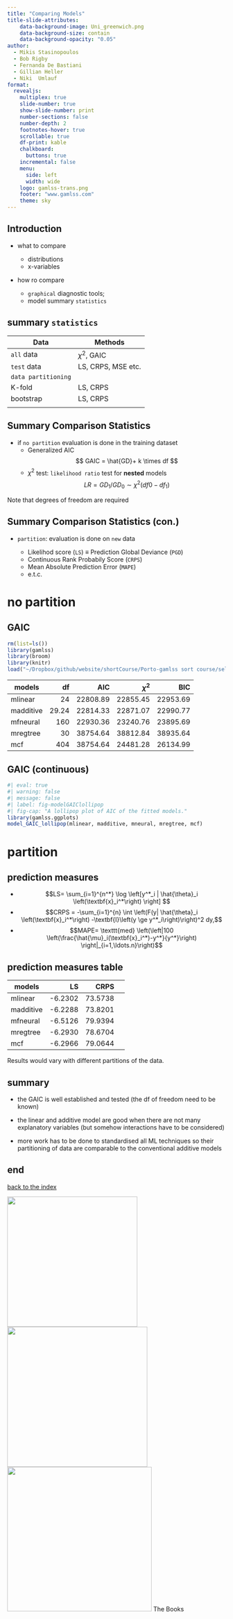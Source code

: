 ```yaml
---
title: "Comparing Models"
title-slide-attributes:
    data-background-image: Uni_greenwich.png
    data-background-size: contain
    data-background-opacity: "0.05"
author:
  - Mikis Stasinopoulos
  - Bob Rigby
  - Fernanda De Bastiani
  - Gillian Heller 
  - Niki  Umlauf 
format:
  revealjs:
    multiplex: true
    slide-number: true
    show-slide-number: print
    number-sections: false
    number-depth: 2
    footnotes-hover: true
    scrollable: true
    df-print: kable
    chalkboard: 
      buttons: true
    incremental: false 
    menu:
      side: left
      width: wide
    logo: gamlss-trans.png
    footer: "www.gamlss.com"
    theme: sky
---
```


## Introduction

-   what to compare

    -   distributions
    -   x-variables

-   how ro compare

    -   `graphical` diagnostic tools;
    -   model summary `statistics`

## summary `statistics`

| Data                | Methods            |
|---------------------|--------------------|
| `all` data          | $\chi^2$, GAIC     |
| `test` data         | LS, CRPS, MSE etc. |
| `data partitioning` |                    |
| K-fold              | LS, CRPS           |
| bootstrap           | LS, CRPS           |
|                     |                    |

<!-- - the **purpose** should be always in our mind when we try to analyse data -->

<!-- - the data are collected almost every 10 years  -->

<!-- - guidance to judges on whether a **disputed rent** is a fair or not -->

<!-- - identify very low or very hight rents by correcting for the explanatory variables -->

<!-- - similar in detecting "outliers" -->

<!-- - one solution: prediction "**z-scores**" -->

## Summary Comparison Statistics {#sec-Model_Comparison}

-   if `no partition` evaluation is done in the training dataset
    -   Generalized AIC\
        $$ GAIC = \hat{GD}+ k \times df $$
    -   $\chi^2$ test: `likelihood ratio` test for **nested** models $$LR= GD_1/ GD_0 \sim \chi^2(df0- df_1) $$

::: aside
Note that degrees of freedom are required
:::

## Summary Comparison Statistics (con.)

-   `partition`: evaluation is done on `new` data

    -   Likelihod score (`LS`) $\equiv$ Prediction Global Deviance (`PGD`)
    -   Continuous Rank Probabily Score (`CRPS`)
    -   Mean Absolute Prediction Error (`MAPE`)
    -   e.t.c.

# no partition

## GAIC {#sec-GAIC}

```r
rm(list=ls())
library(gamlss)
library(broom)
library(knitr)
load("~/Dropbox/github/website/shortCourse/Porto-gamlss sort course/selecting.RData")
```

| models    |    df |      AIC | $\chi^2$ |      BIC |
|-----------|------:|---------:|---------:|---------:|
| mlinear   |    24 | 22808.89 | 22855.45 | 22953.69 |
| madditive | 29.24 | 22814.33 | 22871.07 | 22990.77 |
| mfneural  |   160 | 22930.36 | 23240.76 | 23895.69 |
| mregtree  |    30 | 38754.64 | 38812.84 | 38935.64 |
| mcf       |   404 | 38754.64 | 24481.28 | 26134.99 |

## GAIC (continuous) {#sec-GAIC1}

```r
#| eval: true
#| warning: false
#| message: false
#| label: fig-modelGAIClollipop
#| fig-cap: "A lollipop plot of AIC of the fitted models."
library(gamlss.ggplots)
model_GAIC_lollipop(mlinear, madditive, mneural, mregtree, mcf)
```

# partition

## prediction measures

-   $$LS= \sum_{i=1}^{n^*} \log \left[y^*_i | \hat{\theta}_i \left(\textbf{x}_i^*\right) \right] $$
-   $$CRPS = -\sum_{i=1}^{n} \int \left(F(y| \hat{\theta}_i \left(\textbf{x}_i^*\right) -\textbf{I}\left(y \ge y^*_i\right)\right)^2 dy,$$
-   $$MAPE= \texttt{med} \left(\left|100 \left(\frac{\hat{\mu}_i(\textbf{x}_i^*)-y^*}{y^*}\right)  \right|_{i=1,\ldots.n}\right)$$

## prediction measures table

| models    |      LS |    CRPS |     |
|-----------|--------:|--------:|----:|
| mlinear   | -6.2302 | 73.5738 |     |
| madditive | -6.2288 | 73.8201 |     |
| mfneural  | -6.5126 | 79.9394 |     |
| mregtree  | -6.2930 | 78.6704 |     |
| mcf       | -6.2966 | 79.0644 |     |

::: aside
Results would vary with different partitions of the data.
:::

## summary

-   the GAIC is well established and tested (the df of freedom need to be known)

-   the linear and additive model are good when there are not many explanatory variables (but somehow interactions have to be considered)

-   more work has to be done to standardised all ML techniques so their partitioning of data are comparable to the conventional additive models

## end

[back to the index](https://mstasinopoulos.github.io/Porto_short_course/)

::: {layout-ncol="3," layout-nrow="1"}
![](book-1.png){width="300"} ![](BOOK-2.png){width="323"} ![](book3.png){width="333"} The Books
:::

<!-- ## Appendix {#sec-appendix-b} -->

<!-- ### residuals against variables {#sec-variables} -->

<!-- go back to @sec-withinDiagnostics -->

<!-- ```{r} -->

<!-- #| echo: false  -->

<!-- #| eval: true -->

<!-- #| warning: false -->

<!-- #| message: false -->

<!-- #| label: fig-monoDiagnostics -->

<!-- #| fig-cap: "Residuals against variables of interest" -->

<!-- #| fig-subcap:  -->

<!-- #|     - "index" -->

<!-- #|     - "mu" -->

<!-- #|     - "median" -->

<!-- #|     - "area" -->

<!-- #| layout-ncol: 2 -->

<!-- library(gamlss.ggplots) -->

<!-- load("/Users/dimitriosstasinopoulos/Dropbox/Book4/R-code/selecting.RData") -->

<!-- resid_index(mfA) -->

<!-- resid_mu(mfA) -->

<!-- resid_quantile(mfA) -->

<!-- resid_xvar(mfA, xvar=area) -->

<!-- ``` -->

<!-- ------------- -->

<!-- ### density  {#sec-density} -->

<!-- go back to @sec-withinDiagnostics -->

<!-- ```{r} -->

<!-- #| echo: false  -->

<!-- #| eval: true -->

<!-- #| warning: false -->

<!-- #| message: false -->

<!-- #| label: fig-monoDiagnostics2 -->

<!-- #| fig-cap: "The density estimate of the residuals" -->

<!-- #| fig-subcap:  -->

<!-- #|     - "density" -->

<!-- library(gamlss.ggplots) -->

<!-- load("/Users/dimitriosstasinopoulos/Dropbox/Book4/R-code/selecting.RData") -->

<!-- resid_density(mfA) -->

<!-- ``` -->

<!-- ------------- -->

<!-- ### ECDF plots  {#sec-ecdf} -->

<!-- go back to @sec-withinDiagnostics -->

<!-- ```{r} -->

<!-- #| echo: false  -->

<!-- #| eval: true -->

<!-- #| warning: false -->

<!-- #| message: false -->

<!-- #| label: fig-monoDiagnostics3 -->

<!-- #| fig-cap: "Plots of the ECDF of the residuals" -->

<!-- #| fig-subcap:  -->

<!-- #|     - "ecdf" -->

<!-- #|     - "Own's detrened plot" -->

<!-- #| layout-ncol: 2 -->

<!-- library(gamlss.ggplots) -->

<!-- load("/Users/dimitriosstasinopoulos/Dropbox/Book4/R-code/selecting.RData") -->

<!-- resid_ecdf(mfA) -->

<!-- resid_dtop(mfA) -->

<!-- ``` -->

<!-- ------------- -->

<!-- ### QQ and worm plots  {#sec-QQworm} -->

<!-- go back to @sec-withinDiagnostics -->

<!-- ```{r} -->

<!-- #| echo: false  -->

<!-- #| eval: true -->

<!-- #| warning: false -->

<!-- #| message: false -->

<!-- #| label: fig-monoDiagnostics4 -->

<!-- #| fig-cap: "QQ and worm plots of of the residuals" -->

<!-- #| fig-subcap:  -->

<!-- #|     - "QQ-plot" -->

<!-- #|     - "worm-plot" -->

<!-- #| layout-ncol: 2 -->

<!-- library(gamlss.ggplots) -->

<!-- load("/Users/dimitriosstasinopoulos/Dropbox/Book4/R-code/selecting.RData") -->

<!-- resid_qqplot(mfA) -->

<!-- resid_wp(mfA) -->

<!-- ``` -->

<!-- ------------- -->

<!-- ### Bucket plots  {#sec-bucket} -->

<!-- go back to @sec-withinDiagnostics -->

<!-- ```{r} -->

<!-- #| echo: false  -->

<!-- #| eval: true -->

<!-- #| warning: false -->

<!-- #| message: false -->

<!-- #| label: fig-monoDiagnostics5 -->

<!-- #| fig-cap: "Bucket plot of the residuals" -->

<!-- #| fig-subcap:  -->

<!-- #|     - "bucket" -->

<!-- library(gamlss.ggplots) -->

<!-- load("/Users/dimitriosstasinopoulos/Dropbox/Book4/R-code/selecting.RData") -->

<!-- moment_bucket(mfA) -->

<!-- ``` -->

<!-- ------------- -->

<!-- ### ACF ands PACF plots  {#sec-ACFPACF} -->

<!-- go back to @sec-withinDiagnostics -->

<!-- ```{r} -->

<!-- #| echo: false  -->

<!-- #| eval: true -->

<!-- #| warning: false -->

<!-- #| message: false -->

<!-- #| label: fig-monoDiagnostics6 -->

<!-- #| fig-cap: "ACF and PACF of the residuals" -->

<!-- #| fig-subcap:  -->

<!-- #|     - "ACF" -->

<!-- #|     - "PACF" -->

<!-- #| layout-ncol: 2    -->

<!-- library(gamlss.ggplots) -->

<!-- load("/Users/dimitriosstasinopoulos/Dropbox/Book4/R-code/selecting.RData") -->

<!-- y_acf(resid(mfA)) -->

<!-- y_pacf(resid(mfA)) -->

<!-- ``` -->

<!-- ------------- -->

<!-- ### model density  {#sec-modeldensity} -->

<!-- go back to @sec-betweenDiagnostics -->

<!-- ```{r} -->

<!-- #| echo: false  -->

<!-- #| eval: true -->

<!-- #| warning: false -->

<!-- #| message: false -->

<!-- #| label: fig-modelDiagnostics1 -->

<!-- #| fig-cap: "The model density estimates of the residuals" -->

<!-- #| fig-subcap:  -->

<!-- #|     - "density" -->

<!-- library(gamlss.ggplots) -->

<!-- load("/Users/dimitriosstasinopoulos/Dropbox/Book4/R-code/selecting.RData") -->

<!-- model_density(mfA,mfA1,mfLASSO,mfNN, mfPCR) -->

<!-- ``` -->

<!-- ------------- -->

<!-- ### model qqplots  {#sec-modelQQplots} -->

<!-- go back to @sec-betweenDiagnostics -->

<!-- ```{r} -->

<!-- #| echo: false  -->

<!-- #| eval: true -->

<!-- #| warning: false -->

<!-- #| message: false -->

<!-- #| label: fig-modelDiagnostics2 -->

<!-- #| fig-cap: "The model QQ-plots of the residuals" -->

<!-- #| fig-subcap:  -->

<!-- #|     - "QQ-plots" -->

<!-- library(gamlss.ggplots) -->

<!-- load("/Users/dimitriosstasinopoulos/Dropbox/Book4/R-code/selecting.RData") -->

<!--  model_qqplot(mfA,mfA1,mfLASSO,mfNN, mfPCR) -->

<!-- ``` -->

<!-- ------------- -->

<!-- ### model worm-plots  {#sec-modelwormplots} -->

<!-- go back to @sec-betweenDiagnostics -->

<!-- ```{r} -->

<!-- #| echo: false  -->

<!-- #| eval: true -->

<!-- #| warning: false -->

<!-- #| message: false -->

<!-- #| label: fig-modelDiagnostics3 -->

<!-- #| fig-cap: "The model worm plots  of the residuals" -->

<!-- #| fig-subcap:  -->

<!-- #|     - "worm plots" -->

<!-- library(gamlss.ggplots) -->

<!-- load("/Users/dimitriosstasinopoulos/Dropbox/Book4/R-code/selecting.RData") -->

<!-- model_wp(mfA,mfA1,mfLASSO,mfNN, mfPCR) -->

<!-- ``` -->

<!-- ------------- -->

<!-- ### model bucket plot  {#sec-modelbucketplot} -->

<!-- go back to @sec-betweenDiagnostics -->

<!-- ```{r} -->

<!-- #| echo: false  -->

<!-- #| eval: true -->

<!-- #| warning: false -->

<!-- #| message: false -->

<!-- #| label: fig-modelDiagnostics4 -->

<!-- #| fig-cap: "The model bucket plot  of the residuals" -->

<!-- #| fig-subcap:  -->

<!-- #|     - "bucket plot" -->

<!-- library(gamlss.ggplots) -->

<!-- load("/Users/dimitriosstasinopoulos/Dropbox/Book4/R-code/selecting.RData") -->

<!-- moment_bucket(mfA,mfA1,mfLASSO,mfNN, mfPCR) -->

<!-- ``` -->

<!-- ------------- -->

<!-- ### model PC-plot  {#sec-modelPCplot} -->

<!-- go back to @sec-betweenDiagnostics -->

<!-- ```{r} -->

<!-- #| echo: false  -->

<!-- #| eval: true -->

<!-- #| warning: false -->

<!-- #| message: false -->

<!-- #| label: fig-modelDiagnostics5 -->

<!-- #| fig-cap: "The PC  plot of the residuals" -->

<!-- #| fig-subcap:  -->

<!-- #|     - "PC plot" -->

<!-- library(gamlss.ggplots) -->

<!-- load("/Users/dimitriosstasinopoulos/Dropbox/Book4/R-code/selecting.RData") -->

<!-- model_pca(mfA,mfA1,mfLASSO,mfNN, mfPCR) -->

<!-- ``` -->

<!-- ------------- -->

<!-- ### model wp  wrap {#sec-modelWPplotwrap1} -->

<!-- go back to @sec-betweenDiagnostics -->

<!-- ```{r} -->

<!-- #| label: fig-modelDiagArea -->

<!-- #| fig-cap: "Worm plots for different fitted models at different values of the continuous variable `area`" -->

<!-- model_wp_wrap(mfA,mfA1,mfLASSO,mfNN, mfPCR, xvar=rent99$area) -->

<!-- ``` -->

<!-- ------------- -->

<!-- ### model wp  wrap (continue) {#sec-modelWPplotwrap2} -->

<!-- go back to @sec-betweenDiagnostics -->

<!-- ```{r} -->

<!-- #| label: fig-modelDiagLocation -->

<!-- #| fig-cap: "Worm plots for different fitted models at different levels of the factor `location`" -->

<!-- model_wp_wrap(mfA,mfA1,mfLASSO,mfNN, mfPCR, xvar=rent99$location) -->

<!-- ``` -->
